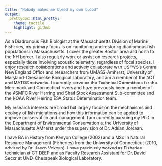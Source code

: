 ---
title: "Nobody makes me bleed my own blood"
output:
  prettydoc::html_pretty:
    theme: tactile
    highlight: github
---

As a Diadromous Fish Biologist at the Massachusetts Division of Marine Fisheries, my primary focus is on monitoring and restoring diadromous fish populations in Massachusetts. I cover the greater Boston area and north to the NH border. I also regularly work or assist on research projects, especially those involving acoustic telemetry, regardless of focal species. I enjoy research collaborations and actively collaborate with USFWS's Central New England Office and researchers from UMASS-Amherst, University of Maryland-Chesapeake Biological Laboratory, and am a member of the ACT and MATOS networks. I currently serve on the  Technical Committees for the Merrimack and Connecticut rivers and have previously been a member of the ASMFC River Herring and Shad Stock Assessment Sub-committee and the NOAA River Herring ESA Status Determination team. 

My research interests are broad but largely focus on the mechanisms and ecology of fish migrations and how this information can be applied to improve conservation and management. I am currently pursuing my PhD in the Department of Environmental Conservation at the University of Massachusetts AMherst under the supervision of Dr. Adrian Jordaan.

I have BA in History from Kenyon College (2002) and a MSc in Natural Resource Management (Fisheries) from the University of Connecticut (2010, advised by Dr. Jason Vokoun). I have previously worked as Fisheries technician at CT DEEP and as Faculty Research Assistant for Dr. David Secor at UMD-Chesapeak Biological Laboratory. 